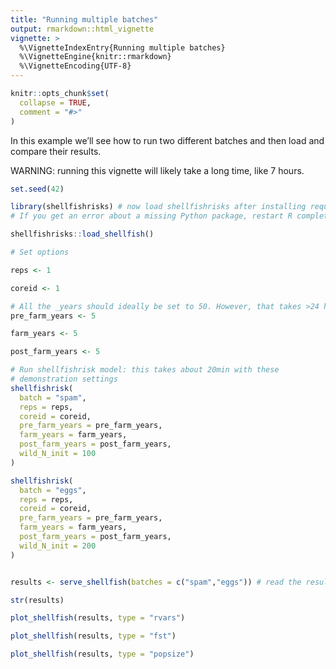 ```yaml
---
title: "Running multiple batches"
output: rmarkdown::html_vignette
vignette: >
  %\VignetteIndexEntry{Running multiple batches}
  %\VignetteEngine{knitr::rmarkdown}
  %\VignetteEncoding{UTF-8}
---
```


```r
knitr::opts_chunk$set(
  collapse = TRUE,
  comment = "#>"
)
```

In this example we'll see how to run two different batches and then load and compare their results. 

WARNING: running this vignette will likely take a long time, like 7 hours. 

```r
set.seed(42)

library(shellfishrisks) # now load shellfishrisks after installing required python packages
# If you get an error about a missing Python package, restart R completely, and then follow "Installing Python Packages" instructions
```


```r

shellfishrisks::load_shellfish()

# Set options

reps <- 1

coreid <- 1

# All the _years should ideally be set to 50. However, that takes >24 hours to run. For testing, we recommend setting years to 1 to ensure the installation is working properly. 
pre_farm_years <- 5

farm_years <- 5

post_farm_years <- 5

# Run shellfishrisk model: this takes about 20min with these 
# demonstration settings
shellfishrisk(
  batch = "spam",
  reps = reps,
  coreid = coreid,
  pre_farm_years = pre_farm_years,
  farm_years = farm_years,
  post_farm_years = post_farm_years,
  wild_N_init = 100
)

shellfishrisk(
  batch = "eggs",
  reps = reps,
  coreid = coreid,
  pre_farm_years = pre_farm_years,
  farm_years = farm_years,
  post_farm_years = post_farm_years,
  wild_N_init = 200
)


results <- serve_shellfish(batches = c("spam","eggs")) # read the results stored in .txt files into a list object

str(results)

plot_shellfish(results, type = "rvars")

plot_shellfish(results, type = "fst")

plot_shellfish(results, type = "popsize")

```
